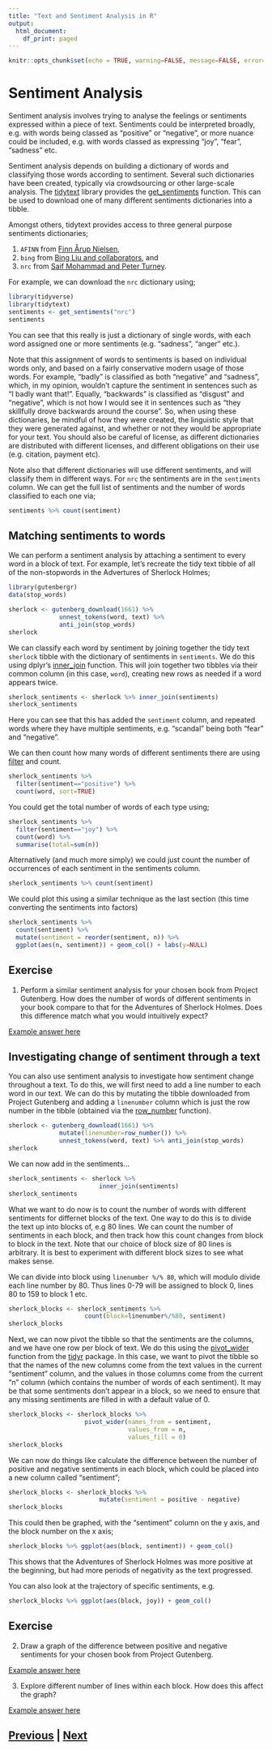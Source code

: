 ```yaml
---
title: "Text and Sentiment Analysis in R"
output:
  html_document:
    df_print: paged
---
```


```r
knitr::opts_chunk$set(echo = TRUE, warning=FALSE, message=FALSE, error=FALSE)
```

# Sentiment Analysis

Sentiment analysis involves trying to analyse the feelings or sentiments
expressed within a piece of text. Sentiments could be interpreted broadly,
e.g. with words being classed as "positive" or "negative", or more nuance
could be included, e.g. with words classed as expressing "joy", "fear",
"sadness" etc.

Sentiment analysis depends on building a dictionary of words and classifying
those words according to sentiment. Several such dictionaries have been 
created, typically via crowdsourcing or other large-scale analysis. The
[tidytext](https://www.rdocumentation.org/packages/tidytext/versions/0.2.6)
library provides the [get_sentiments](https://www.rdocumentation.org/packages/tidytext/versions/0.3.1/topics/get_sentiments) function. This can be used to download one of many
different sentiments dictionaries into a tibble.

Amongst others, tidytext provides access to three general purpose sentiments
dictionaries;

1. `AFINN` from [Finn Årup Nielsen](http://www2.imm.dtu.dk/pubdb/views/publication_details.php?id=6010),
2. `bing` from [Bing Liu and collaborators](https://www.cs.uic.edu/~liub/FBS/sentiment-analysis.html), and
3. `nrc` from [Saif Mohammad and Peter Turney](http://saifmohammad.com/WebPages/NRC-Emotion-Lexicon.htm).

For example, we can download the `nrc` dictionary using;

```r
library(tidyverse)
library(tidytext)
sentiments <- get_sentiments("nrc")
sentiments
```

You can see that this really is just a dictionary of single words, with each
word assigned one or more sentiments (e.g. "sadness", "anger" etc.).

Note that this assignment of words to sentiments is based on individual
words only, and based on a fairly conservative modern usage of those words.
For example, "badly" is classified as both "negative" and "sadness", which, 
in my opinion, wouldn't capture the sentiment in sentences such as
"I badly want that!". Equally, "backwards" is classified as "disgust" and 
"negative", which is not how I would see it in sentences such as 
"they skillfully drove backwards around the course". So, when using these
dictionaries, be mindful of how they were created, the linguistic style
that they were generated against, and whether or not they would be 
appropriate for your text. You should also be careful of license, 
as different dictionaries are distributed with different licenses,
and different obligations on their use (e.g. citation, payment etc).

Note also that different dictionaries will use different sentiments,
and will classify them in different ways. For `nrc` the sentiments are
in the `sentiments` column. We can get the full list of sentiments and
the number of words classified to each one via;

```r
sentiments %>% count(sentiment)
```

## Matching sentiments to words

We can perform a sentiment analysis by attaching a sentiment to every
word in a block of text. For example, let's recreate the tidy text tibble
of all of the non-stopwords in the Advertures of Sherlock Holmes;

```r
library(gutenbergr)
data(stop_words)

sherlock <- gutenberg_download(1661) %>%
              unnest_tokens(word, text) %>%
              anti_join(stop_words)
sherlock
```

We can classify each word by sentiment by joining together the tidy text
`sherlock` tibble with the dictionary of sentiments in `sentiments`. We do
this using dplyr's [inner_join](https://dplyr.tidyverse.org/reference/join.html)
function. This will join together two tibbles via their common column 
(in this case, `word`), creating new rows as needed if a word appears twice.

```r
sherlock_sentiments <- sherlock %>% inner_join(sentiments)
sherlock_sentiments
```

Here you can see that this has added the `sentiment` column, and repeated
words where they have multiple sentiments, e.g. "scandal" being both
"fear" and "negative".

We can then count how many words of different sentiments there are
using [filter](https://dplyr.tidyverse.org/reference/filter.html)
and count.

```r
sherlock_sentiments %>% 
  filter(sentiment=="positive") %>%
  count(word, sort=TRUE)      
```

You could get the total number of words of each type using;

```r
sherlock_sentiments %>%
  filter(sentiment=="joy") %>%
  count(word) %>% 
  summarise(total=sum(n))
```

Alternatively (and much more simply) we could just count the number of 
occurrences of each sentiment in the sentiments column.

```r
sherlock_sentiments %>% count(sentiment)
```

We could plot this using a similar technique as the last section
(this time converting the sentiments into factors)

```r
sherlock_sentiments %>%
  count(sentiment) %>%
  mutate(sentiment = reorder(sentiment, n)) %>%
  ggplot(aes(n, sentiment)) + geom_col() + labs(y=NULL)
```

## Exercise

1. Perform a similar sentiment analysis for your chosen book from 
Project Gutenberg. How does the number of words of different sentiments
in your book compare to that for the Adventures of Sherlock Holmes.
Does this difference match what you would intuitively expect?

[Example answer here](sentiment_answer.html)

## Investigating change of sentiment through a text

You can also use sentiment analysis to investigate how sentiment change
throughout a text. To do this, we will first need to add a line number
to each word in our text. We can do this by mutating the tibble downloaded
from Project Gutenberg and adding a `linenumber` column which is just
the row number in the tibble (obtained via the 
[row_number](https://www.rdocumentation.org/packages/tidytable/versions/0.6.1/topics/row_number.) 
function).

```r
sherlock <- gutenberg_download(1661) %>% 
              mutate(linenumber=row_number()) %>% 
              unnest_tokens(word, text) %>% anti_join(stop_words)
sherlock
```

We can now add in the sentiments...

```r
sherlock_sentiments <- sherlock %>% 
                         inner_join(sentiments)
sherlock_sentiments
```

What we want to do now is to count the number of words with different sentiments
for differnet blocks of the text. One way to do this is to divide the text
up into blocks of, e.g 80 lines. We can count the number of sentiments
in each block, and then track how this count changes from block to block
in the text. Note that our choice of block size of 80 lines is arbitrary.
It is best to experiment with different block sizes to see what makes sense.

We can divide into block using `linenumber %/% 80`, which will modulo divide each
line number by 80. Thus lines 0-79 will be assigned to block 0, lines
80 to 159 to block 1 etc.

```r
sherlock_blocks <- sherlock_sentiments %>% 
                     count(block=linenumber%/%80, sentiment)
sherlock_blocks
```

Next, we can now pivot the tibble so that the sentiments are the 
columns, and we have one row per block of text. We do this using
the [pivot_wider](https://tidyr.tidyverse.org/articles/pivot.html)
function from the [tidyr](https://tidyr.tidyverse.org/index.html)
package. In this case, we want to pivot the tibble so that 
the names of the new columns come from the text values in
the current "sentiment" column, and the values in those columns
come from the current "n" column (which contains the number
of words of each sentiment). It may be that some sentiments
don't appear in a block, so we need to ensure that any missing
sentiments are filled in with a default value of 0.

```r
sherlock_blocks <- sherlock_blocks %>% 
                     pivot_wider(names_from = sentiment, 
                                 values_from = n, 
                                 values_fill = 0)
sherlock_blocks
```

We can now do things like calculate the difference between the number of 
positive and negative sentiments in each block, which could be placed
into a new column called "sentiment";

```r
sherlock_blocks <- sherlock_blocks %>%
                         mutate(sentiment = positive - negative)
sherlock_blocks
```

This could then be graphed, with the "sentiment" column on the y axis, 
and the block number on the x axis;

```r
sherlock_blocks %>% ggplot(aes(block, sentiment)) + geom_col()
```

This shows that the Adventures of Sherlock Holmes was more positive at
the beginning, but had more periods of negativity as the text progressed.

You can also look at the trajectory of specific sentiments, e.g.

```r
sherlock_blocks %>% ggplot(aes(block, joy)) + geom_col()
```

## Exercise

2. Draw a graph of the difference between positive and negative
   sentiments for your chosen book from Project Gutenberg.

[Example answer here](sentiment_answer.html)

3. Explore different number of lines within each block. How
   does this affect the graph?

[Example answer here](sentiment_answer.html)

## [Previous](tokenising.html) | [Next](regexp.html)

